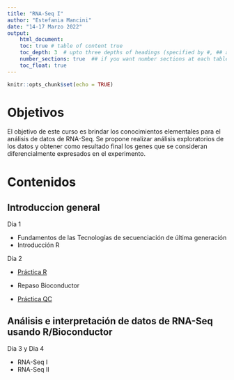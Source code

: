 ```yaml
---
title: "RNA-Seq I"
author: "Estefania Mancini"
date: "14-17 Marzo 2022"
output:
    html_document:
    toc: true # table of content true
    toc_depth: 3  # upto three depths of headings (specified by #, ## and ###)
    number_sections: true  ## if you want number sections at each table header
    toc_float: true
---
```


```r
knitr::opts_chunk$set(echo = TRUE)
```

# Objetivos
El objetivo de este curso es brindar los conocimientos elementales para el análisis de datos de RNA-Seq.  Se propone realizar análisis exploratorios de los datos y obtener como resultado final los genes que se consideran diferencialmente expresados en el experimento. 

# Contenidos

## Introduccion general

Dia 1 

* Fundamentos de las Tecnologías de secuenciación de última generación
* Introducción R

 Dia 2 

* [Práctica R](dia2.html) 

* Repaso Bioconductor

* [Práctica QC](dia3.html)

## Análisis e interpretación de datos de RNA-Seq usando R/Bioconductor 

Dia 3 y Dia 4 

* RNA-Seq I
* RNA-Seq II

